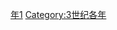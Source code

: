 {{Catnav|頁面分類|历史|歷史時代|年|3世纪各年}}
{{Commons category|271}}

[[Category:270年代|年1]]
[[Category:3世纪各年|Category:3世纪各年]]